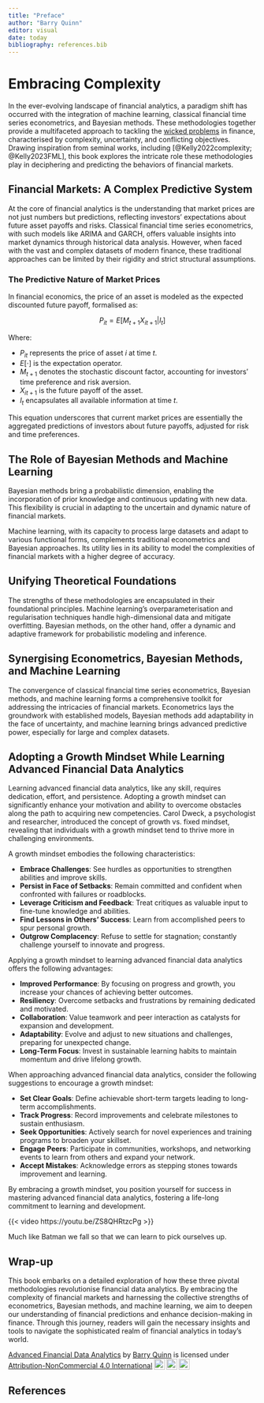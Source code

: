 ```yaml
---
title: "Preface"
author: "Barry Quinn"
editor: visual
date: today
bibliography: references.bib
---
```


# Embracing Complexity {.unnumbered}

In the ever-evolving landscape of financial analytics, a paradigm shift has occurred with the integration of machine learning, classical financial time series econometrics, and Bayesian methods. These methodologies together provide a multifaceted approach to tackling the [wicked problems](https://q-rap.connect.qub.ac.uk/FAB/about.html) in finance, characterised by complexity, uncertainty, and conflicting objectives. Drawing inspiration from seminal works, including [@Kelly2022complexity; @Kelly2023FML], this book explores the intricate role these methodologies play in deciphering and predicting the behaviors of financial markets.

## Financial Markets: A Complex Predictive System {.unnumbered}

At the core of financial analytics is the understanding that market prices are not just numbers but predictions, reflecting investors' expectations about future asset payoffs and risks. Classical financial time series econometrics, with such models like ARIMA and GARCH, offers valuable insights into market dynamics through historical data analysis. However, when faced with the vast and complex datasets of modern finance, these traditional approaches can be limited by their rigidity and strict structural assumptions.

### The Predictive Nature of Market Prices {.unnumbered}

In financial economics, the price of an asset is modeled as the expected discounted future payoff, formalised as:

$$P_{it} = E[M_{t+1} X_{it+1} | I_t ]$$

Where:

-   $P_{it}$ represents the price of asset $i$ at time $t$.
-   $E[\cdot]$ is the expectation operator.
-   $M_{t+1}$ denotes the stochastic discount factor, accounting for investors' time preference and risk aversion.
-   $X_{it+1}$ is the future payoff of the asset.
-   $I_t$ encapsulates all available information at time $t$.

This equation underscores that current market prices are essentially the aggregated predictions of investors about future payoffs, adjusted for risk and time preferences.

## The Role of Bayesian Methods and Machine Learning {.unnumbered}

Bayesian methods bring a probabilistic dimension, enabling the incorporation of prior knowledge and continuous updating with new data. This flexibility is crucial in adapting to the uncertain and dynamic nature of financial markets.

Machine learning, with its capacity to process large datasets and adapt to various functional forms, complements traditional econometrics and Bayesian approaches. Its utility lies in its ability to model the complexities of financial markets with a higher degree of accuracy.

## Unifying Theoretical Foundations {.unnumbered}

The strengths of these methodologies are encapsulated in their foundational principles. Machine learning's overparameterisation and regularisation techniques handle high-dimensional data and mitigate overfitting. Bayesian methods, on the other hand, offer a dynamic and adaptive framework for probabilistic modeling and inference.

## Synergising Econometrics, Bayesian Methods, and Machine Learning {.unnumbered}

The convergence of classical financial time series econometrics, Bayesian methods, and machine learning forms a comprehensive toolkit for addressing the intricacies of financial markets. Econometrics lays the groundwork with established models, Bayesian methods add adaptability in the face of uncertainty, and machine learning brings advanced predictive power, especially for large and complex datasets.

## Adopting a Growth Mindset While Learning Advanced Financial Data Analytics {.unnumbered}

Learning advanced financial data analytics, like any skill, requires dedication, effort, and persistence. Adopting a growth mindset can significantly enhance your motivation and ability to overcome obstacles along the path to acquiring new competencies. Carol Dweck, a psychologist and researcher, introduced the concept of growth vs. fixed mindset, revealing that individuals with a growth mindset tend to thrive more in challenging environments.

A growth mindset embodies the following characteristics:

-   **Embrace Challenges**: See hurdles as opportunities to strengthen abilities and improve skills.
-   **Persist in Face of Setbacks**: Remain committed and confident when confronted with failures or roadblocks.
-   **Leverage Criticism and Feedback**: Treat critiques as valuable input to fine-tune knowledge and abilities.
-   **Find Lessons in Others' Success**: Learn from accomplished peers to spur personal growth.
-   **Outgrow Complacency**: Refuse to settle for stagnation; constantly challenge yourself to innovate and progress.

Applying a growth mindset to learning advanced financial data analytics offers the following advantages:

-   **Improved Performance**: By focusing on progress and growth, you increase your chances of achieving better outcomes.
-   **Resiliency**: Overcome setbacks and frustrations by remaining dedicated and motivated.
-   **Collaboration**: Value teamwork and peer interaction as catalysts for expansion and development.
-   **Adaptability**: Evolve and adjust to new situations and challenges, preparing for unexpected change.
-   **Long-Term Focus**: Invest in sustainable learning habits to maintain momentum and drive lifelong growth.

When approaching advanced financial data analytics, consider the following suggestions to encourage a growth mindset:

-   **Set Clear Goals**: Define achievable short-term targets leading to long-term accomplishments.
-   **Track Progress**: Record improvements and celebrate milestones to sustain enthusiasm.
-   **Seek Opportunities**: Actively search for novel experiences and training programs to broaden your skillset.
-   **Engage Peers**: Participate in communities, workshops, and networking events to learn from others and expand your network.
-   **Accept Mistakes**: Acknowledge errors as stepping stones towards improvement and learning.

By embracing a growth mindset, you position yourself for success in mastering advanced financial data analytics, fostering a life-long commitment to learning and development.

{{< video https://youtu.be/ZS8QHRtzcPg >}}

Much like Batman we fall so that we can learn to pick ourselves up.

## Wrap-up {.unnumbered}

This book embarks on a detailed exploration of how these three pivotal methodologies revolutionise financial data analytics. By embracing the complexity of financial markets and harnessing the collective strengths of econometrics, Bayesian methods, and machine learning, we aim to deepen our understanding of financial predictions and enhance decision-making in finance. Through this journey, readers will gain the necessary insights and tools to navigate the sophisticated realm of financial analytics in today's world.

<p xmlns:cc="http://creativecommons.org/ns#" xmlns:dct="http://purl.org/dc/terms/">

<a property="dct:title" rel="cc:attributionURL" href="https://q-rap.connect.qub.ac.uk/AFDA/">Advanced Financial Data Analytics</a> by <a rel="cc:attributionURL dct:creator" property="cc:attributionName" href="https://quinference.come">Barry Quinn</a> is licensed under <a href="http://creativecommons.org/licenses/by-nc/4.0/?ref=chooser-v1" target="_blank" rel="license noopener noreferrer" style="display:inline-block;">Attribution-NonCommercial 4.0 International<img src="https://mirrors.creativecommons.org/presskit/icons/cc.svg?ref=chooser-v1" style="height:22px!important;margin-left:3px;vertical-align:text-bottom;"/><img src="https://mirrors.creativecommons.org/presskit/icons/by.svg?ref=chooser-v1" style="height:22px!important;margin-left:3px;vertical-align:text-bottom;"/><img src="https://mirrors.creativecommons.org/presskit/icons/nc.svg?ref=chooser-v1" style="height:22px!important;margin-left:3px;vertical-align:text-bottom;"/></a>

</p>

## References